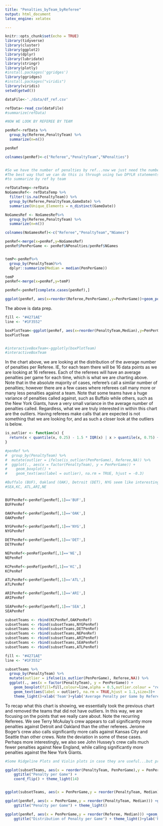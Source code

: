 ```yaml
---
title: "Penalties_byTeam_byReferee"
output: html_document
latex_engine: xelatex

---
```

  
```r
knitr::opts_chunk$set(echo = TRUE)
library(tidyverse)
library(cluster)
library(ggplot2)
library(dplyr)
library(lubridate)
library(stringr)
library(plotly)
#install.packages('ggridges')
library(ggridges)
#install.packages("viridis")
library(viridis)
setwd(getwd())

dataFile<-'./data/df_ref.csv'

refData<-read_csv(dataFile)
#summarize(refData)
```



```r
#NOW WE LOOK BY REFEREE BY TEAM

penRef<-refData %>%
  group_by(Referee,PenaltyTeam) %>%
  summarize(n=n())

penRef

colnames(penRef)<-c("Referee","PenaltyTeam","NPenalties")


#So we have the number of penalties by ref...now we just need the number of games each ref did for each team
#The best way that we can do this is through using two DPYLR statements, one to get unique games by team, then
#to summarize by ref by team

refDataTemp<-refData
NoGamesRef<- refDataTemp %>%
  filter(!is.na(PenaltyTeam)) %>% 
  group_by(Referee,PenaltyTeam,GameDate) %>%
  summarize(Unique_Elements = n_distinct(GameDate))

NoGamesRef <- NoGamesRef%>%
  group_by(Referee,PenaltyTeam) %>%
  summarize(n=n())

colnames(NoGamesRef)<-c("Referee","PenaltyTeam","NGames")

penRef<-merge(x=penRef,y=NoGamesRef)
penRef$PenPerGame <- penRef$NPenalties/penRef$NGames


temP<-penRef%>%
  group_by(PenaltyTeam)%>%
  dplyr::summarize(Median = median(PenPerGame))

temP
penRef<-merge(x=penRef,y=temP)

penRef<-penRef[complete.cases(penRef),]

ggplot(penRef, aes(x=reorder(Referee,PenPerGame),y=PenPerGame))+geom_point()+coord_flip()+ggtitle("Average Number of Penalties By Team, by Referee")+xlab('Ref Name')+ylab('Average No. Penalties by Team')+theme_bw()+geom_hline(yintercept=(mean(penRef$PenPerGame)),color='Red',alpha=0.4)
```
The above is data prep.

```r
fill <- "#4271AE"
line <- "#1F3552"

boxPlotTeam<-ggplot(penRef, aes(x=reorder(PenaltyTeam,Median),y=PenPerGame))+geom_boxplot(fill=fill,colour=line,outlier.colour = "red4", outlier.alpha=1,outlier.shape = 18,alpha=0.5)+coord_flip()+ggtitle("Number of Penalties Given by Referee Per Game")+xlab('Team')+ylab('Average Number of Penalties given By Referee')+theme_light()
boxPlotTeam


#interactiveBoxTeam<-ggplotly(boxPlotTeam)
#interactiveBoxTeam
```
In the chart above, we are looking at the distribution of the average number of penalties per Referee. IE, for each team there will be 16 data points as we are looking at 16 referees. Each of the referees will have an average penalties per game for each time, which is what we are charting above. Note that in the absolute majority of cases, referee's call a similar number of penalties; however there are a few cases where referees call many more or many less penalties against a team. Note that some teams have a huge variance of penalties called against, such as Buffalo while others, such as the New York Giants, have a very small variance in the average number of penalties called. Regardless, what we are truly interested in within this chart are the outliers. Having referees make calls that are expected is not something that we are looking for, and as such a closer look at the outliers is below.



```r
is_outlier <- function(x) {
  return(x < quantile(x, 0.25) - 1.5 * IQR(x) | x > quantile(x, 0.75) + 1.5 * IQR(x))
}

#penRef %>%
#  group_by(PenaltyTeam) %>%
#  mutate(outlier = ifelse(is_outlier(PenPerGame), Referee,NA)) %>%
#  ggplot(., aes(x = factor(PenaltyTeam), y = PenPerGame)) +
#    geom_boxplot() +
#    geom_text(aes(label = outlier), na.rm = TRUE, hjust = -0.3)


```



```r
#Buffalo (BUF), Oakland (OAK), Detroit (DET), NYG seem like interesting ones
#SEA,KC, ATL,ARI,NE


BUFPenRef<-penRef[penRef[,1]=='BUF',]
BUFPenRef

OAKPenRef<-penRef[penRef[,1]=='OAK',]
OAKPenRef

NYGPenRef<-penRef[penRef[,1]=='NYG',]
NYGPenRef

DETPenRef<-penRef[penRef[,1]=='DET',]
DETPenRef

NEPenRef<-penRef[penRef[,1]=='NE',]
NEPenRef

KCPenRef<-penRef[penRef[,1]=='KC',]
KCPenRef

ATLPenRef<-penRef[penRef[,1]=='ATL',]
ATLPenRef

ARIPenRef<-penRef[penRef[,1]=='ARI',]
ARIPenRef

SEAPenRef<-penRef[penRef[,1]=='SEA',]
SEAPenRef

subsetTeams <- rbind(KCPenRef,OAKPenRef)
subsetTeams <- rbind(subsetTeams,NYGPenRef)
subsetTeams <- rbind(subsetTeams,DETPenRef)
subsetTeams <- rbind(subsetTeams,NEPenRef)
subsetTeams <- rbind(subsetTeams,ARIPenRef)
subsetTeams <- rbind(subsetTeams,SEAPenRef)
subsetTeams <- rbind(subsetTeams,ATLPenRef)

fill <- "#4271AE"
line <- "#1F3552"

subsetTeams %>%
  group_by(PenaltyTeam) %>%
  mutate(outlier = ifelse(is_outlier(PenPerGame), Referee,NA)) %>%
  ggplot(., aes(x = factor(PenaltyTeam), y = PenPerGame)) +
    geom_boxplot(fill=fill,colour=line,alpha = 0.5,outlier.colour = "red4", outlier.alpha=1,outlier.shape = 18) +
    geom_text(aes(label = outlier), na.rm = TRUE,hjust = 1.1,size=3)+
    theme_light()+xlab('Team')+ylab('Average Penalty per Game by Referee')+ggtitle('Average Number of Penalties by Referee, by Team')

```
To recap what this chart is showing, we essentially took the previous chart and removed the teams that did not have outliers. In this way, we are focusing on the points that we really care about. Note the recurring Referees. We see Terry McAulay’s crew appears to call significantly more penalties against Detroit and Oakland than the other referees. Jerome Boger’s crew also calls significantly more calls against Kansas City and Seattle than other crews. Note the deviation in some of these cases. Perhaps more interestingly, we also see John Hussey’s crew calls much fewer penalties against New England, while calling significantly more penalties against the New York Giants.


```r
#Some Ridgeline Plots and Violin plots in case they are useful...but probably dont want to include all of them

ggplot(subsetTeams, aes(x = reorder(PenaltyTeam, PenPerGame),y = PenPerGame)) +geom_violin() + 
    ggtitle("Penalty per Game") +
    coord_flip() + theme_light(14)


ggplot(subsetTeams, aes(x = PenPerGame,y = reorder(PenaltyTeam, Median))) +geom_density_ridges(fill='blue',alpha= 0.4,scale=2,rel_min_height=0.01) + xlab("Penalty per Game by Referee") + theme_light()+ylab('Team')+ggtitle('Average Penalty by Team')

ggplot(penRef, aes(x = PenPerGame,y = reorder(PenaltyTeam, Median))) +geom_density_ridges(fill = 'blue',alpha = 0.4,scale=2,rel_min_height=0.01) + 
    ggtitle("Penalty per Game") + theme_light()

ggplot(penRef, aes(x = PenPerGame,y = reorder(Referee, Median))) +geom_density_ridges(fill = 'blue',alpha = 0.3,scale=2,rel_min_height=0.01) + 
    ggtitle("Distribution of Penalty per Game") + theme_light()+ylab('Referee')+xlab('Distribution of Average Number of Penalties per Game by Team')



```